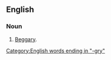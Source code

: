 ==English==

===Noun===
{{en-noun|-}}

# {{context|archaic|lang=en}} [[beggary|Beggary]].

[[Category:English words ending in "-gry"]]
